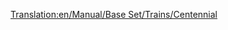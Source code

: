 [[Translation:en/Manual/Base Set/Trains/Centennial]]
{{en/Manual/Base Set/Trains/Trains|Cost=£35,156 ($70.312)
|Speed=112 kph (70 mph)
|Weight=207 t
|Power=6,600 hp (? kW)
|Annual=£2,361 ($4.722)
|Designed=1972
|Lifespan=22
|Capacity=N/A
|Description=No description has been written for this train yet. If you know something about this train, feel free to edit this page and add it!
|Real-life=The Centennial was an actual engine type, custom-built for the Union Pacific Railroad. Their name comes from the celebration of the 100th birthday of the [https://www.wikipedia.org/wiki/Golden Spike Golden Spike].
}}